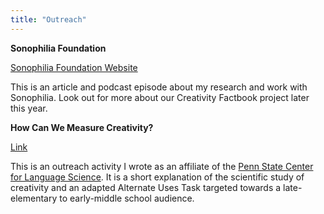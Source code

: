 ```yaml
---
title: "Outreach"
---
```


**Sonophilia Foundation**

[Sonophilia Foundation Website](https://www.sonophilia.com/hannah-merseal/)

This is an article and podcast episode about my research and work with Sonophilia. Look out for more about our Creativity Factbook project later this year.

**How Can We Measure Creativity?**

[Link](https://sites.psu.edu/linguisticexperiments/measuring-creativity/)

This is an outreach activity I wrote as an affiliate of the [Penn State Center for Language Science](https://cls.la.psu.edu/). It is a short explanation of the scientific study of creativity and an adapted Alternate Uses Task targeted towards a late-elementary to early-middle school audience. 


